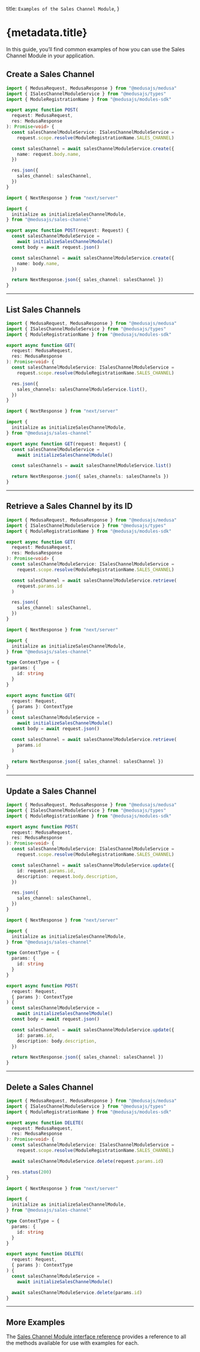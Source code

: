
  title: `Examples of the Sales Channel Module`,
}

# {metadata.title}

In this guide, you’ll find common examples of how you can use the Sales Channel Module in your application.

## Create a Sales Channel

<CodeTabs groupId="app-type">
  <CodeTab label="Medusa API Router" value="medusa">

  ```ts
  import { MedusaRequest, MedusaResponse } from "@medusajs/medusa"
  import { ISalesChannelModuleService } from "@medusajs/types"
  import { ModuleRegistrationName } from "@medusajs/modules-sdk"

  export async function POST(
    request: MedusaRequest,
    res: MedusaResponse
  ): Promise<void> {
    const salesChannelModuleService: ISalesChannelModuleService =
      request.scope.resolve(ModuleRegistrationName.SALES_CHANNEL)

    const salesChannel = await salesChannelModuleService.create({
      name: request.body.name,
    })

    res.json({
      sales_channel: salesChannel,
    })
  }
  ```

  </CodeTab>
  <CodeTab label="Next.js App Router" value="nextjs">

  ```ts
  import { NextResponse } from "next/server"

  import {
    initialize as initializeSalesChannelModule,
  } from "@medusajs/sales-channel"

  export async function POST(request: Request) {
    const salesChannelModuleService =
      await initializeSalesChannelModule()
    const body = await request.json()

    const salesChannel = await salesChannelModuleService.create({
      name: body.name,
    })

    return NextResponse.json({ sales_channel: salesChannel })
  }
  ```

  </CodeTab>
</CodeTabs>

---

## List Sales Channels

<CodeTabs groupId="app-type">
  <CodeTab label="Medusa API Router" value="medusa">

  ```ts
  import { MedusaRequest, MedusaResponse } from "@medusajs/medusa"
  import { ISalesChannelModuleService } from "@medusajs/types"
  import { ModuleRegistrationName } from "@medusajs/modules-sdk"

  export async function GET(
    request: MedusaRequest,
    res: MedusaResponse
  ): Promise<void> {
    const salesChannelModuleService: ISalesChannelModuleService =
      request.scope.resolve(ModuleRegistrationName.SALES_CHANNEL)

    res.json({
      sales_channels: salesChannelModuleService.list(),
    })
  }
  ```

  </CodeTab>
  <CodeTab label="Next.js App Router" value="nextjs">

  ```ts
  import { NextResponse } from "next/server"

  import {
    initialize as initializeSalesChannelModule,
  } from "@medusajs/sales-channel"

  export async function GET(request: Request) {
    const salesChannelModuleService =
      await initializeSalesChannelModule()

    const salesChannels = await salesChannelModuleService.list()

    return NextResponse.json({ sales_channels: salesChannels })
  }
  ```

  </CodeTab>
</CodeTabs>

---

## Retrieve a Sales Channel by its ID

<CodeTabs groupId="app-type">
  <CodeTab label="Medusa API Router" value="medusa">

  ```ts
  import { MedusaRequest, MedusaResponse } from "@medusajs/medusa"
  import { ISalesChannelModuleService } from "@medusajs/types"
  import { ModuleRegistrationName } from "@medusajs/modules-sdk"

  export async function GET(
    request: MedusaRequest,
    res: MedusaResponse
  ): Promise<void> {
    const salesChannelModuleService: ISalesChannelModuleService =
      request.scope.resolve(ModuleRegistrationName.SALES_CHANNEL)

    const salesChannel = await salesChannelModuleService.retrieve(
      request.params.id
    )

    res.json({
      sales_channel: salesChannel,
    })
  }
  ```

  </CodeTab>
  <CodeTab label="Next.js App Router" value="nextjs">

  ```ts
  import { NextResponse } from "next/server"

  import {
    initialize as initializeSalesChannelModule,
  } from "@medusajs/sales-channel"

  type ContextType = {
    params: {
      id: string
    }
  }

  export async function GET(
    request: Request,
    { params }: ContextType
  ) {
    const salesChannelModuleService =
      await initializeSalesChannelModule()
    const body = await request.json()

    const salesChannel = await salesChannelModuleService.retrieve(
      params.id
    )

    return NextResponse.json({ sales_channel: salesChannel })
  }
  ```

  </CodeTab>
</CodeTabs>

---

## Update a Sales Channel

<CodeTabs groupId="app-type">
  <CodeTab label="Medusa API Router" value="medusa">

  ```ts
  import { MedusaRequest, MedusaResponse } from "@medusajs/medusa"
  import { ISalesChannelModuleService } from "@medusajs/types"
  import { ModuleRegistrationName } from "@medusajs/modules-sdk"

  export async function POST(
    request: MedusaRequest,
    res: MedusaResponse
  ): Promise<void> {
    const salesChannelModuleService: ISalesChannelModuleService =
      request.scope.resolve(ModuleRegistrationName.SALES_CHANNEL)

    const salesChannel = await salesChannelModuleService.update({
      id: request.params.id,
      description: request.body.description,
    })

    res.json({
      sales_channel: salesChannel,
    })
  }
  ```

  </CodeTab>
  <CodeTab label="Next.js App Router" value="nextjs">

  ```ts
  import { NextResponse } from "next/server"

  import {
    initialize as initializeSalesChannelModule,
  } from "@medusajs/sales-channel"

  type ContextType = {
    params: {
      id: string
    }
  }

  export async function POST(
    request: Request,
    { params }: ContextType
  ) {
    const salesChannelModuleService =
      await initializeSalesChannelModule()
    const body = await request.json()

    const salesChannel = await salesChannelModuleService.update({
      id: params.id,
      description: body.description,
    })

    return NextResponse.json({ sales_channel: salesChannel })
  }
  ```

  </CodeTab>
</CodeTabs>

---

## Delete a Sales Channel

<CodeTabs groupId="app-type">
  <CodeTab label="Medusa API Router" value="medusa">

  ```ts
  import { MedusaRequest, MedusaResponse } from "@medusajs/medusa"
  import { ISalesChannelModuleService } from "@medusajs/types"
  import { ModuleRegistrationName } from "@medusajs/modules-sdk"

  export async function DELETE(
    request: MedusaRequest,
    res: MedusaResponse
  ): Promise<void> {
    const salesChannelModuleService: ISalesChannelModuleService =
      request.scope.resolve(ModuleRegistrationName.SALES_CHANNEL)

    await salesChannelModuleService.delete(request.params.id)

    res.status(200)
  }
  ```

  </CodeTab>
  <CodeTab label="Next.js App Router" value="nextjs">

  ```ts
  import { NextResponse } from "next/server"

  import {
    initialize as initializeSalesChannelModule,
  } from "@medusajs/sales-channel"

  type ContextType = {
    params: {
      id: string
    }
  }

  export async function DELETE(
    request: Request,
    { params }: ContextType
  ) {
    const salesChannelModuleService =
      await initializeSalesChannelModule()

    await salesChannelModuleService.delete(params.id)
  }
  ```

  </CodeTab>
</CodeTabs>

---

## More Examples

The [Sales Channel Module interface reference](/references/sales-channel) provides a reference to all the methods available for use with examples for each.
